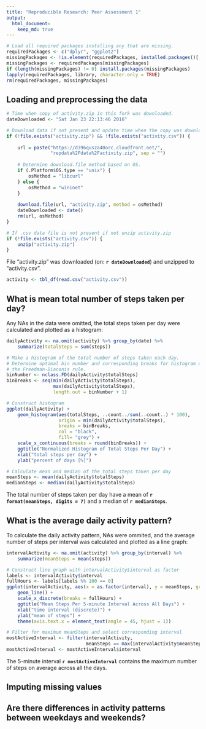 ```yaml
---
title: "Reproducible Research: Peer Assessment 1"
output: 
  html_document:
    keep_md: true
---
```


```r
# Load all required packages installing any that are missing.
requiredPackages <- c("dplyr", "ggplot2")
missingPackages <- !is.element(requiredPackages, installed.packages()[,1])
missingPackages <- requiredPackages[missingPackages]
if (length(missingPackages) != 0) install.packages(missingPackages)
lapply(requiredPackages, library, character.only = TRUE)
rm(requiredPackages, missingPackages)
```

## Loading and preprocessing the data
```r
# Time when copy of activity.zip in this fork was downloaded.
dateDownloaded <- "Sat Jan 23 22:13:46 2016"

# Download data if not present and update time when the copy was downloaded.
if (!file.exists("activity.zip") && !file.exists("activity.csv")) {
    
    url = paste("https://d396qusza40orc.cloudfront.net/",
                "repdata%2Fdata%2Factivity.zip", sep = "")
    
    # Determine download.file method based on OS.
    if (.Platform$OS.type == "unix") {
        osMethod = "libcurl"
    } else {
        osMethod = "wininet"
    }
    
    download.file(url, "activity.zip", method = osMethod)
    dateDownloaded <- date()
    rm(url, osMethod)
}

# If .csv data file is not present if not unzip activity.zip
if (!file.exists("activity.csv")) {
    unzip("activity.zip")
}
```

File "activity.zip" was downloaded (on: **`r dateDownloaded`**) and unzipped to
"activity.csv".

```r
activity <- tbl_df(read.csv("activity.csv"))
```



## What is mean total number of steps taken per day?

Any NAs in the data were omitted, the total steps taken per day were
calculated and plotted as a histogram:

```r
dailyActivity <- na.omit(activity) %>% group_by(date) %>%
    summarize(totalSteps = sum(steps))
```

```r
# Make a histogram of the total number of steps taken each day.
# Determine optimal bin number and corresponding breaks for histogram using
# the Freedman-Diaconis rule.
binNumber <- nclass.FD(dailyActivity$totalSteps)
binBreaks <- seq(min(dailyActivity$totalSteps),
                 max(dailyActivity$totalSteps),
                 length.out = binNumber + 1)

# Construct histogram
ggplot(dailyActivity) +
    geom_histogram(aes(totalSteps, ..count../sum(..count..) * 100),
                   origin = min(dailyActivity$totalSteps),
                   breaks = binBreaks,
                   col = "black",
                   fill= "grey") +
    scale_x_continuous(breaks = round(binBreaks)) +
    ggtitle("Normalized Histogram of Total Steps Per Day") +
    xlab("total steps per day") +
    ylab("percent of days [%]")
```

```r
# Calculate mean and median of the total steps taken per day
meanSteps <- mean(dailyActivity$totalSteps)
medianSteps <- median(dailyActivity$totalSteps)
```

The total number of steps taken per day have a mean of 
**`r format(meanSteps, digits = 7)`** and a median of **`r medianSteps`**.



## What is the average daily activity pattern?

To calculate the daily activity pattern, NAs were ommited, and the average
number of steps per interval was calculated and plotted as a line graph:

```r
intervalActivity <- na.omit(activity) %>% group_by(interval) %>%
    summarize(meanSteps = mean(steps))
```

```r
# Construct line graph with intervalActivity$interval as factor
labels <- intervalActivity$interval
fullHours <- labels[labels %% 100 == 0] 
ggplot(intervalActivity, aes(x = as.factor(interval), y = meanSteps, group=1)) +
    geom_line() +
    scale_x_discrete(breaks = fullHours) +
    ggtitle("Mean Steps Per 5-minute Interval Across All Days") +
    xlab("time interval (discrete)") +
    ylab("mean of steps") +
    theme(axis.text.x = element_text(angle = 45, hjust = 1))
```

```r
# Filter for maximum meanSteps and select corresponding interval
mostActiveInterval <- filter(intervalActivity,
                             meanSteps == max(intervalActivity$meanSteps))
mostActiveInterval <- mostActiveInterval$interval
```

The 5-minute interval **`r mostActiveInterval`** contains the maximum number
of steps on average across all the days.



## Imputing missing values



## Are there differences in activity patterns between weekdays and weekends?
